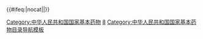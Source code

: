 {{Navbox
|name = 国家基本药物目录/治疗精神障碍药
|title = 中华人民共和国《[[国家基本药物目录]]》：治疗精神障碍药
|above = [[s:国家基本药物目录/2012年版|《国家基本药物目录》（2012年版）]]&nbsp;&nbsp;»　第一部分　化学药品和生物制品　»　'''六、治疗精神障碍药'''

|group1 = 抗[[精神疾患|精神病]]药
|list1 =  88 [[奋乃静]]<sup>[[:en:Perphenazine|常/注]]</sup>{{ww}} 89 [[氯丙嗪]]<sup>[[:en:Chlorpromazine|常/注]]</sup>{{ww}} 90 [[氟哌啶醇]]<sup>[[:en:Haloperidol|常/注]]</sup>{{ww}} 91 [[舒必利]]<sup>[[:en:Sulpiride|常]]</sup>{{ww}} 92 [[癸氟奋乃静]]<sup>[[:en:Fluphenazine Decanoate|注]]</sup>{{ww}} 93 [[氯氮平]]<sup>[[:en:Clozapine|常]]</sup>{{ww}} 94 [[利培酮]]<sup>[[:en:Risperidone|常]]</sup>{{ww}} 95 [[喹硫平]]<sup>[[:en:Quetiapine|常]]</sup>{{ww}} 96 [[阿立哌唑]]<sup>[[:en:Aripiprazole|常]]</sup>{{ww}} 97 [[五氟利多]]<sup>[[:en:Penfluridol|常]]</sup>{{ww}} 

|group2 = 抗[[抑鬱|抑郁]]药
|list2 = 98 [[帕罗西汀]]<sup>[[:en:Paroxetine|常]]</sup>{{ww}} 99 [[阿米替林]]<sup>[[:en:Amitriptyline|常]]</sup>{{ww}} 100 [[多塞平]]<sup>[[:en:Doxepin|常]]</sup>{{ww}} 101 [[氯米帕明]]<sup>[[:en:Clomipramine|常]]</sup>{{ww}} 

|group3 = 抗[[焦慮|焦虑]]药
|list3 = 102 [[地西泮]]<sup>[[:en:Diazepam|常/注]]</sup>{{ww}} 103 [[氯硝西泮]]<sup>[[:en:Clonazepam|常]]</sup>{{ww}} 104 [[劳拉西泮]]<sup>[[:en:Lorazepam|常]]</sup>{{ww}} 105 [[艾司唑仑]]<sup>[[:en:Estazolam|常]]</sup>{{ww}} 106 [[阿普唑仑]]<sup>[[:en:Alprazolam|常]]</sup>{{ww}} 

|group4 = 抗[[躁鬱症|躁狂]]药
|list4 = 107 [[碳酸锂]]<sup>[[:en:Lithium Carbonate|常]]</sup>{{ww}} 

|group5 = [[鎮靜劑|镇静]][[安眠药|催眠药]]
|list5 = 102 [[地西泮]]<sup>[[:en:Diazepam|常/注]]</sup>{{ww}} 108 [[佐匹克隆]]<sup>[[:en:Zopiclone|常]]</sup>{{ww}} 109 [[咪达唑仑]]<sup>[[:en:Midazolam|常]]</sup>{{ww}} 

|below = {{align|left|[[Template:国家基本药物目录/神经系统用药|« 五、神经系统用药]]}}<sup>注</sup>  =  [[注射剂]]　　<sup>常</sup>  =  口服常释剂型　　<sup>缓</sup>  =  口服缓释剂型　　<sup>颗</sup>  =  口服[[中藥配方顆粒|颗粒剂]]　　<sup>栓</sup>  =  [[栓剂]]{{align|right|[[Template:国家基本药物目录/心血管系统用药|七、心血管系统用药 »]]}}

}}<includeonly>
{{#ifeq:{{{1}}}|nocat||[[Category:中华人民共和国国家基本药物]]}}</includeonly><noinclude>

[[Category:精神药物|8]]
[[Category:中华人民共和国国家基本药物目录导航模板]]
</noinclude>